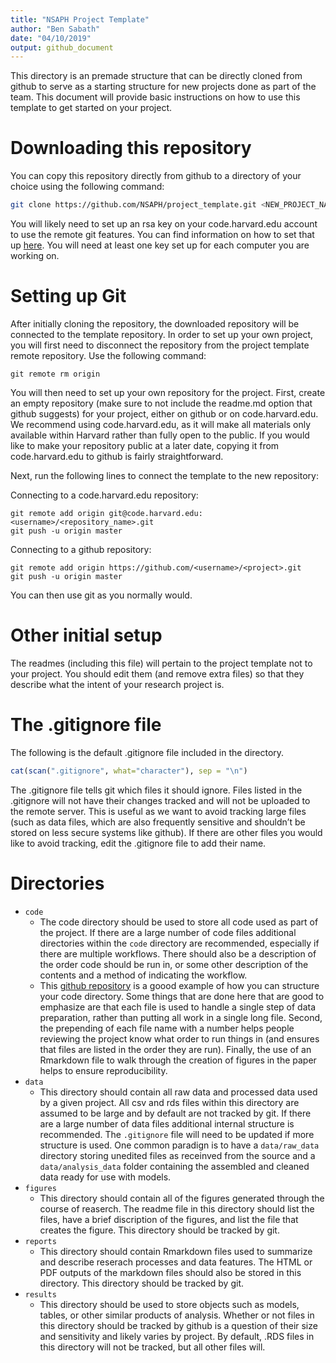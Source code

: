 ```yaml
---
title: "NSAPH Project Template"
author: "Ben Sabath"
date: "04/10/2019"
output: github_document
---
```


This directory is an premade structure that can be directly cloned from github
to serve as a starting structure for new projects done as part of the team. This document
will provide basic instructions on how to use this template to get started on your project.

# Downloading this repository

You can copy this repository directly from github to a directory of your choice using the following
command:
```bash
git clone https://github.com/NSAPH/project_template.git <NEW_PROJECT_NAME>
```
You will likely need to set up an rsa key on your code.harvard.edu account to use the remote git features.
You can find information on how to set that up [here](https://help.github.com/enterprise/2.12/user/articles/adding-a-new-ssh-key-to-your-github-account). You will need at least one key set up for each computer you are working on.


# Setting up Git

After initially cloning the repository, the downloaded repository will be connected to the template repository. In order
to set up your own project, you will first need to disconnect the repository from the project template remote repository.
Use the following command:
```
git remote rm origin
```

You will then need to set up your own repository for the project.
First, create an empty repository (make sure to not include the readme.md option that github suggests) for your project,
either on github or on code.harvard.edu. We recommend using code.harvard.edu, as it will make all materials only available within
Harvard rather than fully open to the public. If you would like to make your repository public at a later date, copying it from
code.harvard.edu to github is fairly straightforward. 

Next, run the following lines to connect the template to the new repository:

Connecting to a code.harvard.edu repository:
```
git remote add origin git@code.harvard.edu:<username>/<repository_name>.git
git push -u origin master
```

Connecting to a github repository:
```
git remote add origin https://github.com/<username>/<project>.git
git push -u origin master
```

You can then use git as you normally would.

# Other initial setup
The readmes (including this file) will pertain to the project template not to your project. You should edit them (and remove extra files)
so that they describe what the intent of your research project is.


# The .gitignore file 

The following is the default .gitignore file included in the directory.
```r
cat(scan(".gitignore", what="character"), sep = "\n")
```

The .gitignore file tells git which files it should ignore. Files listed in the .gitignore will not have their changes tracked and will not
be uploaded to the remote server. This is useful as we want to avoid
tracking large files (such as data files, which are also frequently sensitive and shouldn't be stored on less secure systems
like github). If there are other files you would like to avoid tracking, edit the .gitignore file to add their name.

# Directories
- `code`
  - The code directory should be used to store all code used as part of the project. If there are a large number of code files
  additional directories within the `code` directory are recommended, especially if there are multiple workflows. There should also
  be a description of the order code should be run in, or some other description of the contents and a method of indicating the workflow.
  - This [github repository](https://github.com/covidses/analysis_scripts) is a goood example of how you can structure your code directory. Some things that are done here that are good to emphasize are that each file is used to handle a single step of data preparation, rather than putting all work in a single long file. Second, the prepending of each file name with a number helps people reviewing the project know what order to run things in (and ensures that files are listed in the order they are run). Finally, the use of an Rmarkdown file to walk through the creation of figures in the paper helps to ensure reproducibility. 
- `data`
  - This directory should contain all raw data and processed data used by a given project.
  All csv and rds files within this directory are assumed to be large and by default are not tracked by git. If there
  are a large number of data files additional internal structure is recommended. The `.gitignore` file will need to be 
  updated if more structure is used. One common paradign is to have a `data/raw_data` directory storing unedited files
  as receinved from the source and a `data/analysis_data` folder containing the assembled and cleaned data ready for use with
  models.
- `figures`
  - This directory should contain all of the figures generated through the course of reaserch. The readme file in this directory
  should list the files, have a brief discription of the figures, and list the file that creates the figure. This directory should
  be tracked by git.
- `reports`
  - This directory should contain Rmarkdown files used to summarize and describe reserach processes and 
  data features. The HTML or PDF outputs of the markdown files should also be stored in this
  directory. This directory should be tracked by git.
- `results`
  - This directory should be used to store objects such as models, tables, or other similar products of analysis.
  Whether or not files in this directory should be tracked by github is a question of their size and sensitivity
  and likely varies by project. By default, .RDS files in this directory will not be tracked, but all other
  files will.